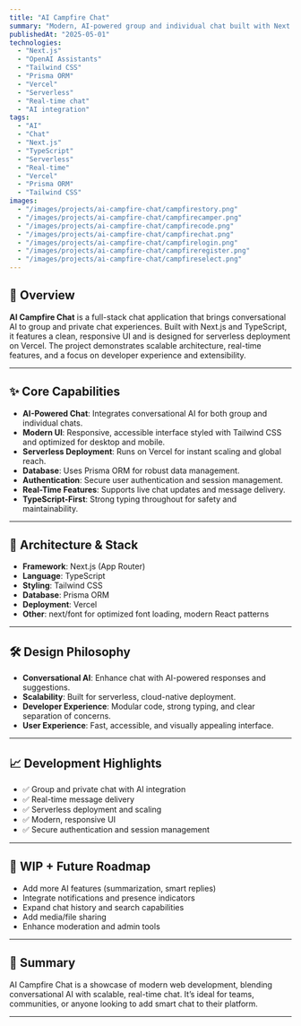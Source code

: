 ```yaml
---
title: "AI Campfire Chat"
summary: "Modern, AI-powered group and individual chat built with Next.js."
publishedAt: "2025-05-01"
technologies:
  - "Next.js"
  - "OpenAI Assistants"
  - "Tailwind CSS"
  - "Prisma ORM"
  - "Vercel"
  - "Serverless"
  - "Real-time chat"
  - "AI integration"
tags:
  - "AI"
  - "Chat"
  - "Next.js"
  - "TypeScript"
  - "Serverless"
  - "Real-time"
  - "Vercel"
  - "Prisma ORM"
  - "Tailwind CSS"
images:
  - "/images/projects/ai-campfire-chat/campfirestory.png"
  - "/images/projects/ai-campfire-chat/campfirecamper.png"
  - "/images/projects/ai-campfire-chat/campfirecode.png"
  - "/images/projects/ai-campfire-chat/campfirechat.png"
  - "/images/projects/ai-campfire-chat/campfirelogin.png"
  - "/images/projects/ai-campfire-chat/campfireregister.png"
  - "/images/projects/ai-campfire-chat/campfireselect.png"
---
```


<ProjectHero
  title="AI Campfire Chat"
  subtitle="Modern, AI-powered group and individual chat built with Next.js."
/>

## 🧠 Overview

**AI Campfire Chat** is a full-stack chat application that brings conversational AI to group and private chat experiences. Built with Next.js and TypeScript, it features a clean, responsive UI and is designed for serverless deployment on Vercel. The project demonstrates scalable architecture, real-time features, and a focus on developer experience and extensibility.

---

## ✨ Core Capabilities

- **AI-Powered Chat**: Integrates conversational AI for both group and individual chats.
- **Modern UI**: Responsive, accessible interface styled with Tailwind CSS and optimized for desktop and mobile.
- **Serverless Deployment**: Runs on Vercel for instant scaling and global reach.
- **Database**: Uses Prisma ORM for robust data management.
- **Authentication**: Secure user authentication and session management.
- **Real-Time Features**: Supports live chat updates and message delivery.
- **TypeScript-First**: Strong typing throughout for safety and maintainability.

---

## 🧱 Architecture & Stack

- **Framework**: Next.js (App Router)
- **Language**: TypeScript
- **Styling**: Tailwind CSS
- **Database**: Prisma ORM
- **Deployment**: Vercel
- **Other**: next/font for optimized font loading, modern React patterns

---

## 🛠️ Design Philosophy

- **Conversational AI**: Enhance chat with AI-powered responses and suggestions.
- **Scalability**: Built for serverless, cloud-native deployment.
- **Developer Experience**: Modular code, strong typing, and clear separation of concerns.
- **User Experience**: Fast, accessible, and visually appealing interface.

---

## 📈 Development Highlights

- ✅ Group and private chat with AI integration
- ✅ Real-time message delivery
- ✅ Serverless deployment and scaling
- ✅ Modern, responsive UI
- ✅ Secure authentication and session management

---

## 🚧 WIP + Future Roadmap

- Add more AI features (summarization, smart replies)
- Integrate notifications and presence indicators
- Expand chat history and search capabilities
- Add media/file sharing
- Enhance moderation and admin tools

---

## 🔗 Summary

AI Campfire Chat is a showcase of modern web development, blending conversational AI with scalable, real-time chat. It’s ideal for teams, communities, or anyone looking to add smart chat to their platform.

---

<ComponentShowcase title="Related Projects">
  <ProjectCard title="Portfolio Next.js" slug="portfolio-nextjs" />
  <ProjectCard
    title="Ororo Desktop AI Integration"
    slug="ororo-desktop-ai-integration"
  />
</ComponentShowcase>
